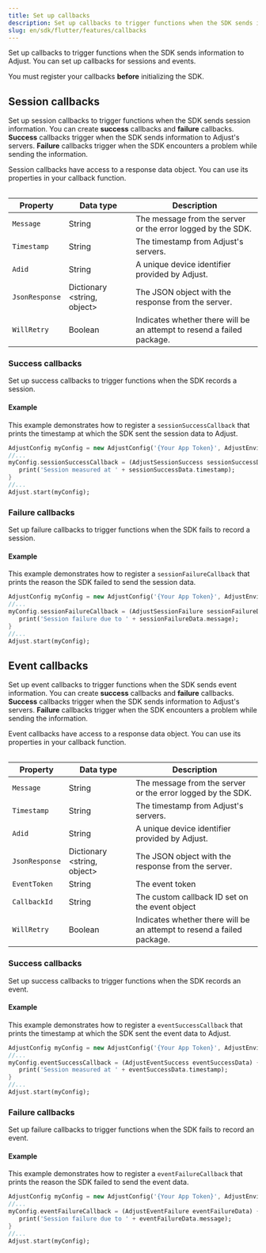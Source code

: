 ```yaml
---
title: Set up callbacks
description: Set up callbacks to trigger functions when the SDK sends information to Adjust.
slug: en/sdk/flutter/features/callbacks
---
```


Set up callbacks to trigger functions when the SDK sends information to Adjust. You can set up callbacks for sessions and events.

<Callout type="important">

You must register your callbacks **before** initializing the SDK.

</Callout>

## Session callbacks

Set up session callbacks to trigger functions when the SDK sends session information. You can create **success** callbacks and **failure** callbacks. **Success** callbacks trigger when the SDK sends information to Adjust's servers. **Failure** callbacks trigger when the SDK encounters a problem while sending the information.

Session callbacks have access to a response data object. You can use its properties in your callback function.

<Table height="full-height">

| Property       | Data type                     | Description                                                            |
| -------------- | ----------------------------- | ---------------------------------------------------------------------- |
| `Message`      | String                        | The message from the server or the error logged by the SDK.            |
| `Timestamp`    | String                        | The timestamp from Adjust's servers.                                   |
| `Adid`         | String                        | A unique device identifier provided by Adjust.                         |
| `JsonResponse` | Dictionary \<string, object\> | The JSON object with the response from the server.                     |
| `WillRetry`    | Boolean                       | Indicates whether there will be an attempt to resend a failed package. |

</Table>

### Success callbacks

Set up success callbacks to trigger functions when the SDK records a session.


<SessionSuccessCallback />

#### Example

This example demonstrates how to register a `sessionSuccessCallback` that prints the timestamp at which the SDK sent the session data to Adjust.

```dart {3-5}
AdjustConfig myConfig = new AdjustConfig('{Your App Token}', AdjustEnvironment.sandbox);
//...
myConfig.sessionSuccessCallback = (AdjustSessionSuccess sessionSuccessData) {
   print('Session measured at ' + sessionSuccessData.timestamp);
}
//...
Adjust.start(myConfig);
```

### Failure callbacks

Set up failure callbacks to trigger functions when the SDK fails to record a session.


<SessionFailureCallback />

#### Example

This example demonstrates how to register a `sessionFailureCallback` that prints the reason the SDK failed to send the session data.

```dart {3-5}
AdjustConfig myConfig = new AdjustConfig('{Your App Token}', AdjustEnvironment.sandbox);
//...
myConfig.sessionFailureCallback = (AdjustSessionFailure sessionFailureData) {
   print('Session failure due to ' + sessionFailureData.message);
}
//...
Adjust.start(myConfig);
```

## Event callbacks

Set up event callbacks to trigger functions when the SDK sends event information. You can create **success** callbacks and **failure** callbacks. **Success** callbacks trigger when the SDK sends information to Adjust's servers. **Failure** callbacks trigger when the SDK encounters a problem while sending the information.

Event callbacks have access to a response data object. You can use its properties in your callback function.

<Table height="full-height">

| Property       | Data type                     | Description                                                            |
| -------------- | ----------------------------- | ---------------------------------------------------------------------- |
| `Message`      | String                        | The message from the server or the error logged by the SDK.            |
| `Timestamp`    | String                        | The timestamp from Adjust's servers.                                   |
| `Adid`         | String                        | A unique device identifier provided by Adjust.                         |
| `JsonResponse` | Dictionary \<string, object\> | The JSON object with the response from the server.                     |
| `EventToken`   | String                        | The event token                                                        |
| `CallbackId`   | String                        | The custom callback ID set on the event object                         |
| `WillRetry`    | Boolean                       | Indicates whether there will be an attempt to resend a failed package. |

</Table>

### Success callbacks

Set up success callbacks to trigger functions when the SDK records an event.


<EventSuccessCallback />

#### Example

This example demonstrates how to register a `eventSuccessCallback` that prints the timestamp at which the SDK sent the event data to Adjust.

```dart {3-5}
AdjustConfig myConfig = new AdjustConfig('{Your App Token}', AdjustEnvironment.sandbox);
//...
myConfig.eventSuccessCallback = (AdjustEventSuccess eventSuccessData) {
   print('Session measured at ' + eventSuccessData.timestamp);
}
//...
Adjust.start(myConfig);
```

### Failure callbacks

Set up failure callbacks to trigger functions when the SDK fails to record an event.


<EventFailureCallback />

#### Example

This example demonstrates how to register a `eventFailureCallback` that prints the reason the SDK failed to send the event data.

```dart {3-5}
AdjustConfig myConfig = new AdjustConfig('{Your App Token}', AdjustEnvironment.sandbox);
//...
myConfig.eventFailureCallback = (AdjustEventFailure eventFailureData) {
   print('Session failure due to ' + eventFailureData.message);
}
//...
Adjust.start(myConfig);
```
